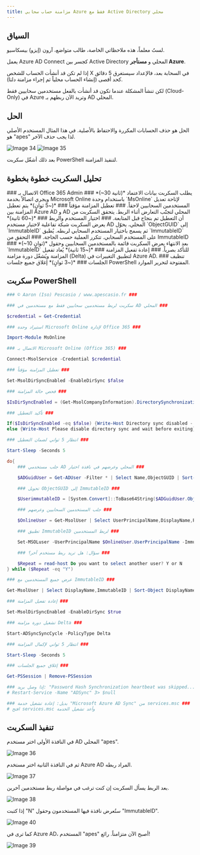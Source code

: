 ---
title: مزامنة حساب سحابي Azure فقط مع Active Directory محلي
---

## السياق

لستُ معلماً، هذه ملاحظاتي الخاصة، طالب متواضع، آرون (إيزو) بيسكاسيو.

يعمل Azure AD Connect كجسر بين Active Directory المحلي و **مستأجر Azure**.

إذا لم تكن قد أنشأت الحساب للشخص X في السحابة بعد، فالإعداد سيستغرق 5 دقائق كحد أقصى (إنشاء الحساب محلياً ثم إجراء مزامنة دلتا).

لكن تنشأ المشكلة عندما تكون قد أنشأت بالفعل مستخدمين سحابيين فقط (Cloud-Only) في Azure وتريد الآن ربطهم بـ AD المحلي.

## الحل

الحل هو حذف الحسابات المكررة والاحتفاظ بالأصلية. في هذا المثال المستخدم الأصلي هو "apes" لذا يجب حذف الآخر.

![Image 34](/images/azure/34.PNG)
![Image 35](/images/azure/35.PNG)

بعد ذلك أشغّل سكربت PowerShell لتنفيذ المزامنة.

## تحليل السكربت خطوة بخطوة
<DynamicCallout>
<Steps>

<Step>
### الاتصال بـ Office 365 Admin ###
*(~30 ثانية)* يطلب السكربت بيانات الاعتماد ويجري اتصالاً بخدمة Microsoft Online باستخدام وحدة `MsOnline` لإتاحة تعديل المستخدمين السحابيين لاحقاً.
</Step>

<Step>
### تعطيل المزامنة مؤقتاً ###
*(~5 ثوانٍ)* يتم تعطيل المزامنة بين Azure AD و AD المحلي لتجنّب التعارض أثناء الربط. يتحقق السكربت من أن التعطيل تم بنجاح قبل المتابعة.
</Step>

<Step>
### اختيار المستخدم والربط ###
*(~60 ثانية)* يعرض السكربت شبكة تفاعلية لاختيار مستخدم AD المحلي، يحوّل `ObjectGUID` إلى `ImmutableID` ثم يسمح باختيار المستخدم السحابي لربطه. يُطبق `ImmutableID` على المستخدم السحابي. تتكرر العملية حسب الحاجة.
</Step>

<Step>
### التحقق من ImmutableID ###
*(~10 ثوانٍ)* بعد الانتهاء يعرض السكربت قائمة بالمستخدمين السحابيين وحقول `ImmutableID` للتأكد بصرياً.
</Step>

<Step>
### إعادة تفعيل المزامنة ###
*(~15 ثانية)* يُعاد تفعيل المزامنة ويُشغّل دورة مزامنة (Delta) لتطبيق التغييرات في Azure AD.
</Step>

<Step>
### تنظيف الجلسات ###
*(~3 ثوانٍ)* إغلاق جميع جلسات PowerShell المفتوحة لتحرير الموارد.
</Step>

</Steps>
</DynamicCallout>

## سكربت PowerShell
```ps1 title="SyncCloudOnlyToAD.ps1"
### © Aaron (Iso) Pescasio / www.apescasio.fr ###

### سكربت لربط مستخدمين سحابيين فقط مع مستخدمين في AD المحلي ###

$credential = Get-Credential

### استيراد وحدة Microsoft Online لإدارة Office 365 ###

Import-Module MsOnline

### الاتصال بـ Microsoft Online (Office 365) ###

Connect-MsolService -Credential $credential

### تعطيل المزامنة مؤقتاً ###

Set-MsolDirSyncEnabled -EnableDirSync $false

### فحص حالة المزامنة ###

$IsDirSyncEnabled = (Get-MsolCompanyInformation).DirectorySynchronizationEnabled

### تأكيد التعطيل ###

If($IsDirSyncEnabled -eq $false) {Write-Host Directory sync disabled - Ready to proceed!}
else {Write-Host Please disable directory sync and wait before exiting}

### انتظار 5 ثواني لضمان التعطيل ###

Start-Sleep -Seconds 5

do{
    ### جلب مستخدمي AD المحلي وعرضهم في نافذة اختيار ###

    $ADGuidUser = Get-ADUser -Filter * | Select Name,ObjectGUID | Sort-Object Name | Out-GridView -Title "Select the local AD user to retrieve their Immutable ID" -PassThru

    ### تحويل ObjectGUID إلى ImmutableID ###

    $UserimmutableID = [System.Convert]::ToBase64String($ADGuidUser.ObjectGUID.tobytearray())

    ### جلب المستخدمين السحابيين وعرضهم ###

    $OnlineUser = Get-MsolUser | Select UserPrincipalName,DisplayName,ProxyAddresses,ImmutableID | Sort-Object DisplayName | Out-GridView -Title "Select the Office 365 user to link with the AD user" -PassThru

    ### تطبيق ImmutableID لربط المستخدمين ###

    Set-MSOLuser -UserPrincipalName $OnlineUser.UserPrincipalName -ImmutableID $UserimmutableID

    ### سؤال: هل تريد ربط مستخدم آخر؟ ###

    $Repeat = read-host Do you want to select another user? Y or N 
} while ($Repeat -eq "Y")

### عرض جميع المستخدمين مع ImmutableID ###

Get-MsolUser | Select DisplayName,ImmutableID | Sort-Object DisplayName | Out-GridView -Title "List of users with ImmutableID shown"

### إعادة تفعيل المزامنة ###

Set-MsolDirSyncEnabled -EnableDirSync $true

### تشغيل دورة مزامنة Delta ###

Start-ADSyncSyncCycle -PolicyType Delta

### انتظار 5 ثواني لإكمال المزامنة ###

Start-Sleep -Seconds 5

### إغلاق جميع الجلسات ###

Get-PSSession | Remove-PSSession

### إذا وصل بريد: "Password Hash Synchronization heartbeat was skipped..." شغّل الأمر التالي (اختياري) ###
# Restart-Service -Name "ADSync" 3> $null

### بديل: إعادة تشغيل خدمة "Microsoft Azure AD Sync" من services.msc ###
# افتح services.msc وأعد تشغيل الخدمة
```

## تنفيذ السكربت

في النافذة الأولى اختر مستخدم AD المحلي "apes".

![Image 36](/images/azure/36.PNG)

ثم في النافذة الثانية اختر مستخدم Azure AD المراد ربطه.

![Image 37](/images/azure/37.PNG)

بعد الربط يسأل السكربت إن كنت ترغب في مواصلة ربط مستخدمين آخرين.

![Image 38](/images/azure/38.PNG)

إذا كتبت "N" ستُعرض نافذة فيها المستخدمون وحقول "ImmutableID".

![Image 40](/images/azure/40.PNG)

كما ترى في Azure AD، المستخدم "apes" أصبح الآن متزامناً. رائع!

![Image 39](/images/azure/39.PNG)
